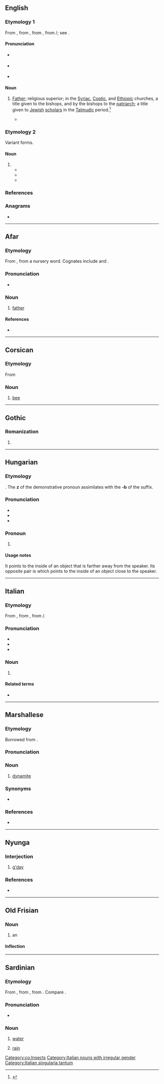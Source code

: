 {{also|Abba|abba-}}
==English==

===Etymology 1===
From {{inh|en|enm|-}}, from {{der|en|la|-}}, from {{der|en|grc|-}}, from {{der|en|arc|sc=Hebr|אבא}}/{{m|arc|sc=Syrc|ܐܒܐ|tr=ʼabbāʼ||father}}; see {{m|en|abbot}}.

====Pronunciation====
* {{a|RP}} {{IPA|en|/ˈæb.ə/|/æˈbɑ/}}
* {{a|GenAm}} {{IPA|en|/ˈæb.ə/|/æˈbɑ/}}
* {{rhymes|en|æbə}}

====Noun====
{{en-noun}}

# {{lb|en|Christianity|Judaism}} [[Father]]; religious superior; in the [[Syriac]], [[Coptic]], and [[Ethiopic]] churches, a title given to the bishops, and by the bishops to the [[patriarch]]; a title given to [[Jewish]] [[scholar]]s in the [[Talmudic]] period.<ref>{{R:RHCD|page=1}}</ref>
#* {{quote-book|en|year=2012|title=The Book of the Elders: Sayings of the Desert Fathers|author=|page=135 |ISBN=0879077700 |passage=The '''abba''' of the coenobion went to him and told him about the brother who had slipped up.}}

===Etymology 2===
Variant forms.

====Noun====
{{en-noun}}

# {{alternative form of|en|aba}}
#* {{quote-book|en|year=1836 |title=Landscape Illustrations of the Bible|author=Thomas Hartwell Horne |page= |ISBN= |passage=The rich turbans and flowing robes of the respectable merchants are finely contrasted with the rude sheepskin covering of the mountaineer, and the dark '''abba''' of the wandering Arab.}}
#* {{quote-book|en|year=1840|title=The Dublin Review - Parts 1-2 |author=Nicholas Patrick Wiseman |page=420 |ISBN= |passage=Around their waist, instead of a shawl, they wear a girdle fastened with monstrous silver clasps which may be ornamented, according to the owner's taste, with jewels and in which they stick not only their Koordish dagger, but a pair of great brass or silver-knobbed pistols; from this, too, hang sundry powder-horns and shot-cases, cartridge-boxes, &c. ; and over all they cast a sort of cloak, or '''abba''', of camel's hair, white or black, or striped white brown and black, clasped on the breast, and floating picturesquely behind.}}
#* {{quote-book|en|year=2014|title=Travels along the Mediterranean and Parts Adjacent |author=Robert Richardson |page=284 |ISBN=1108076033 |passage=Conceiving that he had some solid reason for his refusal, which he could not with propriety disclose in presence of Omar Effendi, I did not urge him to accompany me; but laying aside my white burnous, which I had hitherto worn after the fashion of Cairo, put on a black '''abba''' of the Capo Verde which was brought me by as black a Hercules, of whom the interpreter remarked that there was only one person in Jerusalem, and that too a fellow-servant, who was piu diavolo che lui, more devil than he.}}

===References===
<references/>

===Anagrams===
* {{anagrams|en|a=aabb|AABB|abab|baba}}

----

==Afar==

===Etymology===
From {{inh|aa|afa-pro|*ʔab-}}, from a nursery word. Cognates include {{cog|so|aabo}} and {{cog|he|אבא‎|tr=’abā’}}.

===Pronunciation===
* {{IPA|aa|/ʌbˈbʌ/}}

===Noun===
{{aa-noun|abbá|g=m|pl=abbobtí|gpl=f}}

# [[father]]

====References====
* {{R:aa:Hassan Kamil:2015}}

{{C|aa|Family members}}

----

==Corsican==

===Etymology===
From {{der|co|la|apis}}

===Noun===
{{head|co|noun|g=f|plural|abbi}}

# [[bee]]

[[Category:co:Insects]]

----

==Gothic==

===Romanization===
{{got-rom}}

# {{romanization of|got|𐌰𐌱𐌱𐌰}}

----

==Hungarian==
{{hu-suff-pron}}

===Etymology===
{{affix|hu|az|-ba|t1=that|t2=into|nocat=y}}. The '''z''' of the demonstrative pronoun assimilates with the '''-b''' of the suffix.

===Pronunciation===
* {{hu-IPA}}
* {{audio|hu|Hu-abba.ogg|Audio}}
* {{hyphenation|hu|ab|ba}}

===Pronoun===
{{head|hu|pronoun form}}

# {{inflection of|hu|az||ill|s}}
#: {{uxi|hu|'''Abba''' a dobozba rakd a ruhákat.|Put the clothes '''into that''' box.}}

====Usage notes====
It points to the inside of an object that is farther away from the speaker. Its opposite pair is {{l|hu|ebbe}} which points to the inside of an object close to the speaker.

----

==Italian==

===Etymology===
From {{der|it|la|-}}, from {{der|it|grc|ἀββα}}, from {{der|it|arc|sc=Hebr|אבא}}/{{m|arc|sc=Syrc|ܐܒܐ|tr=ʼabbāʼ||father}}.

===Pronunciation===
* {{IPA|it|/ˈab.ba/|[ˈäbːä]}}
* {{rhymes|it|abba}}
* {{hyphenation|it|àb|ba}}

===Noun===
{{head|it|nouns|g=m|singular only}}

# {{lb|it|Christianity|Judaism}} {{l|en|abba}}

====Related terms====
* {{l|it|abate}}

[[Category:Italian nouns with irregular gender]]
[[Category:Italian singularia tantum]]

----

==Marshallese==

===Etymology===
Borrowed from {{bor|mh|ja|はっぱ|tr=[[発破]], happa}}.

===Pronunciation===
{{mh-ipa-rows|habbah}}

===Noun===
{{mh-head|noun|construct form|abbain}}

# {{lb|mh|alienable}} [[dynamite]]

===Synonyms===
* {{l|mh|bo̧kutan̄}}

===References===
* {{meod-ref|MED2A.htm#abba}}
{{topics|mh|Explosives}}

----

==Nyunga==

===Interjection===
{{head|nys|interjection}}

# [[g'day]]

===References===
* {{RQ:BindonChadwick2011}}

{{LDL|nys}}

----

==Old Frisian==

===Noun===
{{ofs-noun|m}}

# an {{l|en|abbot}}

====Inflection====
{{ofs-decl-noun-a-m|abba}}

----

==Sardinian==

===Etymology===
From {{inh|sc|la|aqua}}, from {{inh|sc|itc-pro|*akʷā}}, from {{inh|sc|ine-pro|*h₂ekʷeh₂}}. Compare {{cog|ro|apă}}.

===Pronunciation===
* {{IPA|sc|/ˈab.ba/}}

===Noun===
{{sc-noun|f|abbas}}

# [[water]]
# {{lb|sc|by extension}} [[rain]]
#: {{syn|sc|proja}}